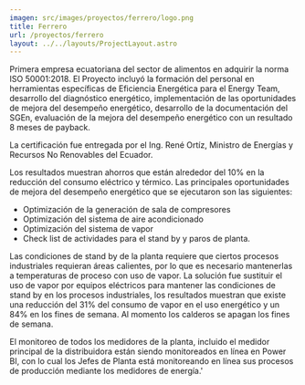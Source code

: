 ```yaml
---
imagen: src/images/proyectos/ferrero/logo.png
title: Ferrero
url: /proyectos/ferrero
layout: ../../layouts/ProjectLayout.astro
---
```



<Cover img={cover} title="Ferrero Del Ecuador S.a."/>

<BasicSection img={p0} 
title='Implementación de la Norma ISO 50001:2018' 
img_description='Taller de formación de auditores internos de la Norma ISO 50001:2018, por parte del Ing. José Luis Larregola, Experto Internacional en Eficiencia Energética.'>
Primera empresa ecuatoriana del sector de alimentos en adquirir la norma ISO 50001:2018. El Proyecto incluyó la formación del personal en herramientas específicas de Eficiencia Energética para el Energy Team, desarrollo del diagnóstico energético, implementación de las oportunidades de mejora del desempeño energético, desarrollo de la documentación del SGEn, evaluación de la mejora del desempeño energético con un resultado 8 meses de payback.
</BasicSection>

<MirrorSection img={p1}
img_description='Evento de entrega de la Certificación ISO 50001:2018 por parte del Ing. René Ortíz (Ministro de Energías y Recursos No Renovables del Ecuador) al Ing. Nichola Franchini (Plan Manager of Ferrero Ecuador'>
>
La certificación fue entregada por el Ing. René Ortíz, Ministro de Energías y Recursos No Renovables del Ecuador.


Los resultados muestran ahorros que están alrededor del 10% en la reducción del consumo eléctrico y térmico. Las principales oportunidades de mejora del desempeño energético que se ejecutaron son las siguientes:
- Optimización de la generación de sala de compresores
- Optimización del sistema de aire acondicionado
- Optimización del sistema de vapor
- Check list de actividades para el stand by y paros de planta.
</MirrorSection>

<BasicSection img={p2} 
title='Descarbonización de la Planta en días no laborables' 
img_description='Esquema de la solución de descarbonización para eliminar el uso de vapor en días no laborables en la planta'>
Las condiciones de stand by de la planta requiere que ciertos procesos industriales requieran áreas calientes, por lo que es necesario mantenerlas a temperaturas de proceso con uso de vapor. La solución fue sustituir el uso de vapor por equipos eléctricos para mantener las condiciones de stand by en los procesos industriales, los resultados muestran que existe una reducción del 31% del consumo de vapor en el uso energético y un 84% en los fines de semana. Al momento los calderos se apagan los fines de semana.
</BasicSection>


<MirrorSection img={p3} 
title='App de monitoreo del SGEn en Power BI'
img_description='Esquema de la solución de descarbonización para eliminar el uso de vapor en días no laborables en la planta.'>
>
El monitoreo de todos los medidores de la planta, incluido el medidor principal de la distribuidora están siendo monitoreados en línea en Power BI, con lo cual los Jefes de Planta está monitoreando en línea sus procesos de producción mediante los medidores de energía.'
</MirrorSection>

<BasicSection img={img1} 
title='Presentación de resultados del Programa de Eficiencia Energética e ISO 50001 (Ferrero del Ecuador)' 
img_description='Presentación de resultados'>
<MediaDisplay media={doc}/>
</BasicSection>





